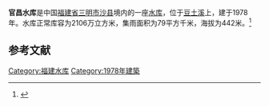 {{Infobox Reservoir 
|name = 官昌水库
|nickname = 
|image = 
|image_caption = 
|map = 
|map_caption = 
|pushpin_map = 
|pushpin_map_caption = 
|code = 
|class = 
|location_of_reservoir = [[福建省|福建省]][[三明市|三明市]][[沙县|沙县]]
|location_of_dam = 
|inflow = 
|outflow = 
|catchment_area = 79
|reservoir_area = 
|mean_depth = 
|maximum_depth = 
|flood_level = 
|normal_water_level = 
|dead_water_level = 
|water_quality = 
|island = 
|maximum_storage_capacity = 
|normal_storage_capacity = 2106万
|dead_storage_capacity = 
|type_of_dam = 
|elevation_of_dam = 
|height_of_dam = 
|length_of_dam = 
|width_of_dam = 
|installed_capacity = 
|irrigated_area =
|start = 
|complete = 1978年
|cost = 
|emigrate = 
|latd = 
|latm = 
|lats = 
|latNS = 
|longd = 
|longm = 
|longs = 
|longEW = 
|website = 
|footnotes = 
}}
'''官昌水库'''是中国[[福建省|福建省]][[三明市|三明市]][[沙县|沙县]]境内的一座[[水库|水库]]，位于[[豆土溪|豆土溪]]上，建于1978年。水库正常库容为2106万立方米，集雨面积为79平方千米，海拔为442米。<ref>{{cite web |url=http://brim.ihb.ac.cn/12/CN/12.asp |title=中国大中型水库基本特征数据库 |work=中国生物多样性信息系统内陆水体生物学分部 |deadurl=yes |archiveurl=https://web.archive.org/web/20120402061833/http://brim.ihb.ac.cn/12/CN/12.asp |archivedate=2012-04-02 |access-date=2012-03-28 }}</ref>
== 参考文献 ==
{{Reflist}}

{{福建小作品}}

[[Category:福建水库|Category:福建水库]]
[[Category:1978年建築|Category:1978年建築]]